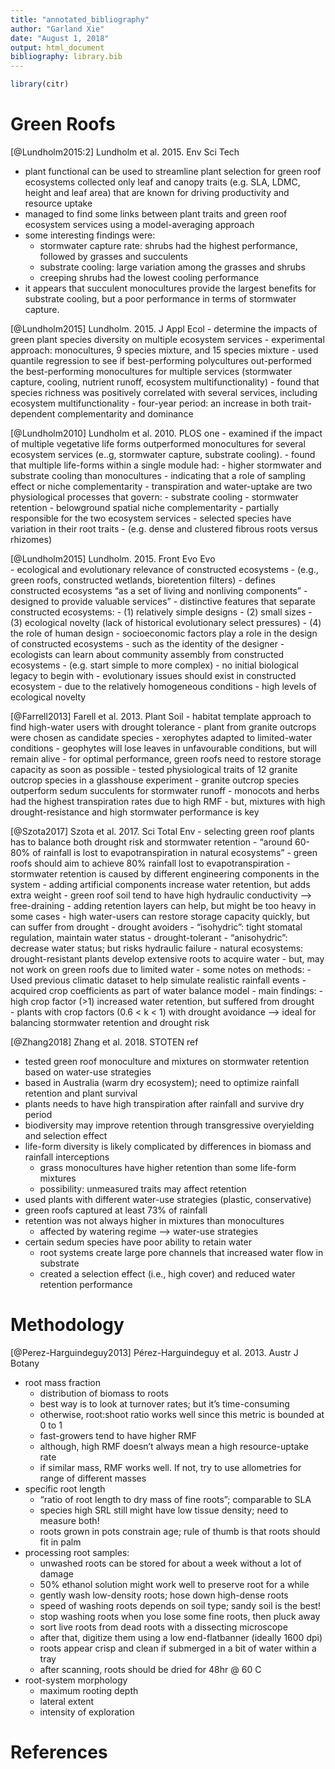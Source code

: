 ```yaml
---
title: "annotated_bibliography"
author: "Garland Xie"
date: "August 1, 2018"
output: html_document
bibliography: library.bib
---
```


```r
library(citr)
```

# Green Roofs
[@Lundholm2015:2] Lundholm et al. 2015. Env Sci Tech

- plant functional can be used to streamline plant selection for green roof ecosystems
collected only leaf and canopy traits (e.g. SLA, LDMC, height and leaf area) that are known for driving productivity and resource uptake
- managed to find some links between plant traits and green roof ecosystem services using a model-averaging approach
- some interesting findings were:
  - stormwater capture rate: shrubs had the highest performance, followed by grasses and succulents
  - substrate cooling: large variation among the grasses and shrubs
  - creeping shrubs had the lowest cooling performance
- it appears that succulent monocultures provide the largest benefits for substrate cooling, but a poor performance in terms of stormwater capture.

[@Lundholm2015] Lundholm. 2015. J Appl Ecol
- determine the impacts of green plant species  diversity on multiple ecosystem services
- experimental approach: monocultures, 9 species mixture,  and 15 species mixture
- used quantile regression to see if best-performing polycultures out-performed the best-performing monocultures for multiple services (stormwater capture, cooling, nutrient runoff, ecosystem multifunctionality)
- found that species richness was positively correlated with several services, including ecosystem multifunctionality
- four-year period: an increase in both trait-dependent complementarity and dominance

[@Lundholm2010] Lundholm et al. 2010. PLOS one
- examined if the impact of multiple vegetative life forms outperformed monocultures for several ecosystem services (e..g, stormwater capture, substrate cooling). 
- found that multiple life-forms within a single module had:
  - higher stormwater and substrate cooling than monocultures
  - indicating that a role of sampling effect or niche complementarity
- transpiration and water-uptake are two physiological processes that govern:
  - substrate cooling
  - stormwater retention 
- belowground spatial niche complementarity 
  - partially responsible for the two ecosystem services
  - selected species have variation in their root traits 
  - (e.g. dense and clustered fibrous roots versus rhizomes)
  
[@Lundholm2015] Lundholm. 2015. Front Evo Evo   
- ecological and evolutionary relevance of constructed ecosystems 
  - (e.g., green roofs, constructed wetlands, bioretention filters)
- defines constructed ecosystems “as a set of living and nonliving components”
  - designed to provide valuable services”
- distinctive features that separate constructed ecosystems:
  - (1) relatively simple designs
  - (2) small sizes
  - (3) ecological novelty (lack of historical evolutionary select pressures)
  - (4) the role of human design 
- socioeconomic factors play a role in the design of constructed ecosystems
  - such as the identity of the designer
  - ecologists can learn about community assembly from constructed ecosystems 
  - (e.g. start simple to more complex) 
  - no initial biological legacy to begin with
- evolutionary issues should exist in constructed ecosystem 
  - due to the relatively homogeneous conditions 
  - high levels of ecological novelty

[@Farrell2013] Farell et al. 2013. Plant Soil 
- habitat template approach to find high-water users with drought tolerance
- plant from granite outcrops were chosen as candidate species 
  - xerophytes adapted to limited-water conditions
  - geophytes will lose leaves in unfavourable conditions, but will remain alive
- for optimal performance, green roofs need to restore storage capacity as soon as possible
- tested physiological traits of 12 granite outcrop species in a glasshouse experiment 
- granite outcrop species outperform sedum succulents for stormwater runoff
- monocots and herbs had the highest transpiration rates due to high RMF
- but, mixtures with high drought-resistance and high stormwater performance is key

[@Szota2017] Szota et al. 2017. Sci Total Env
- selecting green roof plants has to balance both drought risk and stormwater retention
- “around 60-80% of rainfall is lost to evapotranspiration in natural ecosystems”
- green roofs should aim to achieve 80% rainfall lost to evapotranspiration
- stormwater retention is caused by different engineering components in the system
  - adding artificial components increase water retention, but adds extra weight 
  - green roof soil tend to have high hydraulic conductivity --> free-draining
- adding retention layers can help, but might be too heavy in some cases
- high water-users can restore storage capacity quickly, but can suffer from drought
  - drought avoiders - “isohydric”: tight stomatal regulation, maintain water status
  - drought-tolerant - “anisohydric”: decrease water status; but risks hydraulic failure
- natural ecosystems: drought-resistant plants develop extensive roots to acquire water
- but, may not work on green roofs due to limited water 
- some notes on methods:
  - Used previous climatic dataset to help simulate realistic rainfall events 
  - acquired crop coefficients as part of water balance model 
- main findings:
  - high crop factor (>1) increased water retention, but suffered from drought  
  - plants with crop factors (0.6 < k < 1) with drought avoidance --> ideal for balancing stormwater retention and drought risk

[@Zhang2018] Zhang et al. 2018. STOTEN ref

- tested green roof monoculture and mixtures on stormwater retention based on water-use strategies
- based in Australia (warm dry ecosystem); need to optimize rainfall retention and plant survival 
- plants needs to have high transpiration after rainfall and survive dry period
- biodiversity may improve retention through transgressive overyielding and selection effect
- life-form diversity is likely complicated by differences in biomass and rainfall interceptions
  - grass monocultures have higher retention than some life-form mixtures
  - possibility: unmeasured traits may affect retention
- used plants with different water-use strategies (plastic, conservative)
- green roofs captured at least 73% of rainfall
- retention was not always higher in mixtures than monocultures
  - affected by watering regime --> water-use strategies
- certain sedum species have poor ability to retain water
  - root systems create large pore channels that increased water flow in substrate
  - created a selection effect (i.e., high cover) and reduced water retention performance

# Methodology 

[@Perez-Harguindeguy2013] Pérez-Harguindeguy et al. 2013. Austr J Botany

- root mass fraction
  - distribution of biomass to roots
  - best way is to look at turnover rates; but it's time-consuming
  - otherwise, root:shoot ratio works well since this metric is bounded at 0 to 1
  - fast-growers tend to have higher RMF
  - although, high RMF doesn’t always mean a high resource-uptake rate
  - if similar mass, RMF works well. If not, try to use allometries for range of different masses
- specific root length
  - “ratio of root length to dry mass of fine roots”; comparable to SLA
  - species high SRL still might have low tissue density; need to measure both!
  - roots grown in pots constrain age; rule of thumb is that roots should fit in palm
- processing root samples:
  - unwashed roots can be stored for about a week without a lot of damage
  - 50% ethanol solution might work well to preserve root for a while 
  - gently wash low-density roots; hose down high-dense roots
  - speed of washing roots depends on soil type; sandy soil is the best!
  - stop washing roots when you lose some fine roots, then pluck away
  - sort live roots from dead roots with a dissecting microscope
  - after that, digitize them using a low end-flatbanner (ideally 1600 dpi)
  - roots appear crisp and clean if submerged in a bit of water within a tray
  - after scanning, roots should be dried for 48hr @ 60 C
- root-system morphology
  - maximum rooting depth
  - lateral extent
  - intensity of exploration


# References

